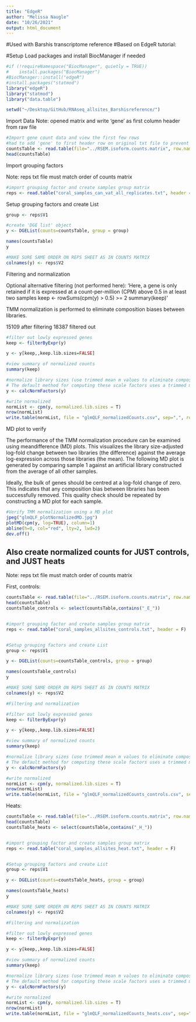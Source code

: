```yaml
---
title: "EdgeR"
author: "Melissa Naugle"
date: "10/26/2021"
output: html_document
---
```



#Used with Barshis transcriptome reference
#Based on EdgeR tutorial:

#Setup
Load packages and install BiocManager if needed

```r
#if (!requireNamespace("BiocManager", quietly = TRUE))
#    install.packages("BiocManager")
#BiocManager::install("edgeR")
#install.packages("statmod")
library("edgeR")
library("statmod")
library("data.table")

setwd("~/Desktop/GitHub/RNAseq_allsites_Barshisreference/")
```

Import Data
Note: opened matrix and write 'gene' as first column header from raw file 

```r
#Import gene count data and view the first few rows
#had to add 'gene' to first header row on original txt file to prevent weird error
countsTable <- read.table(file="../RSEM.isoform.counts.matrix", row.names="gene", sep="\t", header=TRUE)
head(countsTable)
```

Import grouping factors

Note:  reps txt file must match order of counts matrix

```r
#import grouping factor and create samples group matrix
reps <- read.table("coral_samples_can_vat_all_replicates.txt", header = F)

```

Setup grouping factors and create List 

```r
group <- reps$V1

#create 'DGE list' object
y <- DGEList(counts=countsTable, group = group)

names(countsTable)
y

#MAKE SURE SAME ORDER ON REPS SHEET AS IN COUNTS MATRIX
colnames(y) <- reps$V2


```


Filtering and normalization

Optional alternative filtering (not performed here):
'Here, a gene is only retained if it is expressed at a count-per-million (CPM) above 0.5 in at least two samples
keep <- rowSums(cpm(y) > 0.5) >= 2
summary(keep)'

TMM normalization is performed to eliminate composition biases between libraries.

15109 after filtering
18387 filtered out

```r

#filter out lowly expressed genes
keep <- filterByExpr(y)

y <- y[keep,,keep.lib.sizes=FALSE]

#view summary of normalized counts
summary(keep)

#normalize library sizes (use trimmed mean m values to eliminate composition biases)
# The default method for computing these scale factors uses a trimmed mean of M-values (TMM) between each pair of samples.
y <- calcNormFactors(y)

#write normalized
normList <- cpm(y, normalized.lib.sizes = T)
nrow(normList)
write.table(normList, file = "glmQLF_normalizedCounts.csv", sep=",", row.names=T)

```

MD plot to verify 

The performance of the TMM normalization procedure can be examined using meandifference (MD) plots. This visualizes the library size-adjusted log-fold change between two libraries (the difference) against the average log-expression across those libraries (the mean). The following MD plot is generated by comparing sample 1 against an artificial library constructed from the average of all other samples.

Ideally, the bulk of genes should be centred at a log-fold change of zero. This indicates that any composition bias between libraries has been successfully removed. This quality check should be repeated by constructing a MD plot for each sample.

```r
#Verify TMM normalization using a MD plot
jpeg("glmQLF_plotNormalizedMD.jpg")
plotMD(cpm(y, log=TRUE), column=1) 
abline(h=0, col="red", lty=2, lwd=2) 
dev.off()
```



## Also create normalized counts for JUST controls, and JUST heats 
Note:  reps txt file must match order of counts matrix

First, controls:
```r
countsTable <- read.table(file="../RSEM.isoform.counts.matrix", row.names="gene", sep="\t", header=TRUE)
head(countsTable)
countsTable_controls <- select(countsTable,contains("_E_"))


#import grouping factor and create samples group matrix
reps <- read.table("coral_samples_allsites_controls.txt", header = F)


#Setup grouping factors and create List 
group <- reps$V1

y <- DGEList(counts=countsTable_controls, group = group)

names(countsTable_controls)
y

#MAKE SURE SAME ORDER ON REPS SHEET AS IN COUNTS MATRIX
colnames(y) <- reps$V2

#Filtering and normalization

#filter out lowly expressed genes
keep <- filterByExpr(y)

y <- y[keep,,keep.lib.sizes=FALSE]

#view summary of normalized counts
summary(keep)

#normalize library sizes (use trimmed mean m values to eliminate composition biases)
# The default method for computing these scale factors uses a trimmed mean of M-values (TMM) between each pair of samples.
y <- calcNormFactors(y)

#write normalized
normList <- cpm(y, normalized.lib.sizes = T)
nrow(normList)
write.table(normList, file = "glmQLF_normalizedCounts_controls.csv", sep=",", row.names=T)

```


Heats:
```r
countsTable <- read.table(file="../RSEM.isoform.counts.matrix", row.names="gene", sep="\t", header=TRUE)
head(countsTable)
countsTable_heats <- select(countsTable,contains("_H_"))


#import grouping factor and create samples group matrix
reps <- read.table("coral_samples_allsites_heat.txt", header = F)


#Setup grouping factors and create List 
group <- reps$V1

y <- DGEList(counts=countsTable_heats, group = group)

names(countsTable_heats)
y

#MAKE SURE SAME ORDER ON REPS SHEET AS IN COUNTS MATRIX
colnames(y) <- reps$V2

#Filtering and normalization

#filter out lowly expressed genes
keep <- filterByExpr(y)

y <- y[keep,,keep.lib.sizes=FALSE]

#view summary of normalized counts
summary(keep)

#normalize library sizes (use trimmed mean m values to eliminate composition biases)
# The default method for computing these scale factors uses a trimmed mean of M-values (TMM) between each pair of samples.
y <- calcNormFactors(y)

#write normalized
normList <- cpm(y, normalized.lib.sizes = T)
nrow(normList)
write.table(normList, file = "glmQLF_normalizedCounts_heats.csv", sep=",", row.names=T)

```